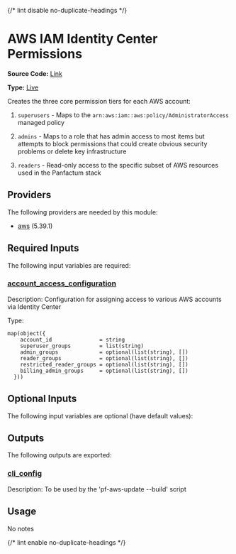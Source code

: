 {/* lint disable no-duplicate-headings */}

# AWS IAM Identity Center Permissions

**Source Code:** [Link](https://github.com/Panfactum/stack/tree/__currentPanfactumVersion__/packages/infrastructure/aws_iam_identity_center_permissions)

**Type:** [Live](/docs/reference/infrastructure-modules/overview)

Creates the three core permission tiers for each AWS account:

1. `superusers` - Maps to the `arn:aws:iam::aws:policy/AdministratorAccess` managed policy

2. `admins` - Maps to a role that has admin access to most items but attempts to block permissions that could create obvious security problems or delete key infrastructure

3. `readers` - Read-only access to the specific subset of AWS resources used in the Panfactum stack

## Providers

The following providers are needed by this module:

* [aws](https://registry.terraform.io/providers/hashicorp/aws/5.39.1/docs) (5.39.1)

## Required Inputs

The following input variables are required:

### <a name="input_account_access_configuration" /> [account\_access\_configuration](#input_account_access_configuration)

Description: Configuration for assigning access to various AWS accounts via Identity Center

Type:

```hcl
map(object({
    account_id               = string
    superuser_groups         = list(string)
    admin_groups             = optional(list(string), [])
    reader_groups            = optional(list(string), [])
    restricted_reader_groups = optional(list(string), [])
    billing_admin_groups     = optional(list(string), [])
  }))
```

## Optional Inputs

The following input variables are optional (have default values):

## Outputs

The following outputs are exported:

### <a name="output_cli_config" /> [cli\_config](#output_cli_config)

Description: To be used by the 'pf-aws-update --build' script

## Usage

No notes

{/* lint enable no-duplicate-headings */}

